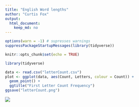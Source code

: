 ```yaml
---
title: "English Word lengths"
author: "Curtis Fox"
output:
  html_document:
    keep_md: no
---
```


```r
options(warn = -1) # supresses warnings
suppressPackageStartupMessages(library(tidyverse))
```

```r
knitr::opts_chunk$set(echo = TRUE)
```

```r
library(tidyverse)
```

```r
data <- read.csv("letterCount.csv")
plot <- ggplot(data, aes(Count, Letters, colour = Count)) +
  geom_point() + 
  ggtitle("First Letter Count Frequency") 
ggsave("letterCount.png")
```

![](letterCount.png)